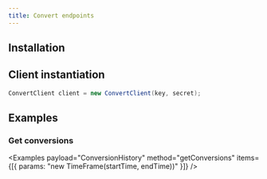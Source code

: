 ```yaml
---
title: Convert endpoints
---
```



<RepoBadges artifact="convert" />

## Installation

<ArtifactInstall repo="convert" />

## Client instantiation

```java
ConvertClient client = new ConvertClient(key, secret);
```

## Examples

### Get conversions

<Example payload="ConvertClient" method="getConversions(new TimeFrame(startTime, endTime))" />

<Examples
    payload="ConversionHistory"
    method="getConversions"
    items={[{ params: "new TimeFrame(startTime, endTime))" }]}
/>
